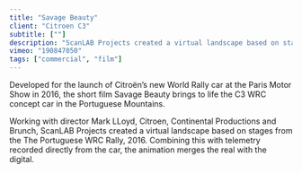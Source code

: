 ```yaml
---
title: "Savage Beauty"
client: "Citroen C3"
subtitle: [""]
description: "ScanLAB Projects created a virtual landscape based on stages from the The Portuguese WRC Rally, 2016"
vimeo: "190847050"
tags: ["commercial", "film"]
---
```



Developed for the launch of Citroën’s new World Rally car at the Paris Motor Show in 2016, the short film Savage Beauty brings to life the C3 WRC concept car in the Portuguese Mountains.

Working with director Mark LLoyd, Citroen, Continental Productions and Brunch, ScanLAB Projects created a virtual landscape based on stages from the The Portuguese WRC Rally, 2016. Combining this with telemetry recorded directly from the car, the animation merges the real with the digital.

<InlineImages>
<ImageMagic href="CITROEN-01.jpg" />
<ImageMagic href="CITROEN-05.jpg" />

</InlineImages>

<ImageMagic href="CITROEN-04.jpg" />
<ImageMagic href="CITROEN-03.jpg" />
<ImageMagic href="CITROEN-02.jpg" />
